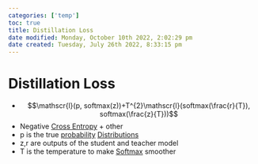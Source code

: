```yaml
---
categories: ['temp']
toc: true
title: Distillation Loss
date modified: Monday, October 10th 2022, 2:02:29 pm
date created: Tuesday, July 26th 2022, 8:33:15 pm
---
```


# Distillation Loss
- $$\mathscr{l}(p, softmax(z))+T^{2}\mathscr{l}(softmax(\frac{r}{T}), softmax(\frac{z}{T}))$$
- Negative [Cross Entropy](Cross%20Entropy.qmd) + other
- p is the true [probability](Probability.qmd) [Distributions](Distributions)
- z,r are outputs of the student and teacher model
- T is the temperature to make [Softmax](Softmax.qmd) smoother



